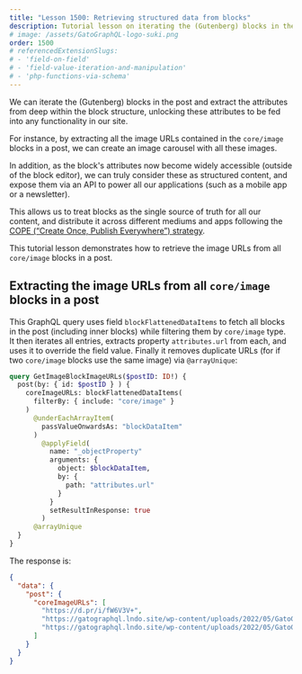```yaml
---
title: "Lesson 1500: Retrieving structured data from blocks"
description: Tutorial lesson on iterating the (Gutenberg) blocks in the post and extracting the attributes from deep within the block structure, as to unlock these attributes to be fed into any functionality in our site.
# image: /assets/GatoGraphQL-logo-suki.png
order: 1500
# referencedExtensionSlugs:
# - 'field-on-field'
# - 'field-value-iteration-and-manipulation'
# - 'php-functions-via-schema'
---
```


We can iterate the (Gutenberg) blocks in the post and extract the attributes from deep within the block structure, unlocking these attributes to be fed into any functionality in our site.

For instance, by extracting all the image URLs contained in the `core/image` blocks in a post, we can create an image carousel with all these images.

In addition, as the block's attributes now become widely accessible (outside of the block editor), we can truly consider these as structured content, and expose them via an API to power all our applications (such as a mobile app or a newsletter).

This allows us to treat blocks as the single source of truth for all our content, and distribute it across different mediums and apps following the [COPE (“Create Once, Publish Everywhere”) strategy](https://www.smashingmagazine.com/2019/10/create-once-publish-everywhere-wordpress/).

This tutorial lesson demonstrates how to retrieve the image URLs from all `core/image` blocks in a post.

## Extracting the image URLs from all `core/image` blocks in a post

This GraphQL query uses field `blockFlattenedDataItems` to fetch all blocks in the post (including inner blocks) while filtering them by `core/image` type. It then iterates all entries, extracts property `attributes.url` from each, and uses it to override the field value. Finally it removes duplicate URLs (for if two `core/image` blocks use the same image) via `@arrayUnique`:

```graphql
query GetImageBlockImageURLs($postID: ID!) {
  post(by: { id: $postID } ) {
    coreImageURLs: blockFlattenedDataItems(
      filterBy: { include: "core/image" }
    )
      @underEachArrayItem(
        passValueOnwardsAs: "blockDataItem"
      )
        @applyField(
          name: "_objectProperty"
          arguments: {
            object: $blockDataItem,
            by: {
              path: "attributes.url"
            }
          }
          setResultInResponse: true
        )
      @arrayUnique
  }
}
```

The response is:

```json
{
  "data": {
    "post": {
      "coreImageURLs": [
        "https://d.pr/i/fW6V3V+",
        "https://gatographql.lndo.site/wp-content/uploads/2022/05/GatoGraphQL-logo-1024x622.jpg",
        "https://gatographql.lndo.site/wp-content/uploads/2022/05/GatoGraphQL-logo-suki-1024x598.png"
      ]
    }
  }
}
```
